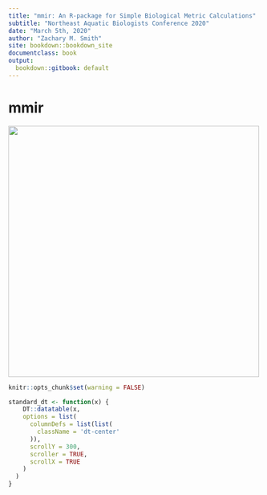 ```yaml
---
title: "mmir: An R-package for Simple Biological Metric Calculations"
subtitle: "Northeast Aquatic Biologists Conference 2020"
date: "March 5th, 2020"
author: "Zachary M. Smith"
site: bookdown::bookdown_site
documentclass: book
output:
  bookdown::gitbook: default
---
```


# mmir

![](images/mmir_hex-sticker.png){width=500px}

```r
knitr::opts_chunk$set(warning = FALSE)
```

```r
standard_dt <- function(x) {
    DT::datatable(x, 
    options = list(
      columnDefs = list(list(
        className = 'dt-center'
      )),
      scrollY = 300,
      scroller = TRUE,
      scrollX = TRUE
    )
  )
}
  
```


